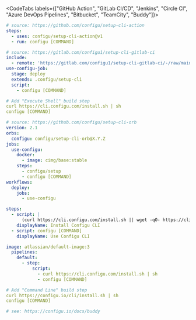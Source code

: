 <CodeTabs labels={["GitHub Action", "GitLab CI/CD", "Jenkins", "Circle CI", "Azure DevOps Pipelines", "Bitbucket", "TeamCity", "Buddy"]}>

```yaml
# source: https://github.com/configu/setup-cli-action
steps:
  - uses: configu/setup-cli-action@v1
  - run: configu [COMMAND]
```

```yaml
# source: https://gitlab.com/configu1/setup-cli-gitlab-ci
include:
  - remote: 'https://gitlab.com/configu1/setup-cli-gitlab-ci/-/raw/main/configu.gitlab-ci.yml'
use-configu-job:
  stage: deploy
  extends: .configu/setup-cli
  script:
    - configu [COMMAND]
```

```yaml
# Add "Execute Shell" build step
curl https://cli.configu.com/install.sh | sh
configu [COMMAND]
```

```yaml
# source: https://github.com/configu/setup-cli-orb
version: 2.1
orbs:
  configu: configu/setup-cli-orb@X.Y.Z
jobs:
  use-configu:
    docker:
      - image: cimg/base:stable
    steps:
      - configu/setup
      - configu [COMMAND]
workflows:
  deploy:
    jobs:
      - use-configu
```

```yaml
steps:
  - script: |
      (curl https://cli.configu.com/install.sh || wget -qO- https://cli.configu.com/install.sh) | sudo sh
    displayName: Install Configu CLI
  - script: configu [COMMAND]
    displayName: Use Configu CLI
```

```yaml
image: atlassian/default-image:3
  pipelines:
    default:
      - step:
          script:
            - curl https://cli.configu.com/install.sh | sh
            - configu [COMMAND]
```

```yaml
# Add "Command Line" build step
curl https://configu.io/cli/install.sh | sh
configu [COMMAND]
```

```yaml
# see: https://configu.io/docs/buddy
```

</CodeTabs>

